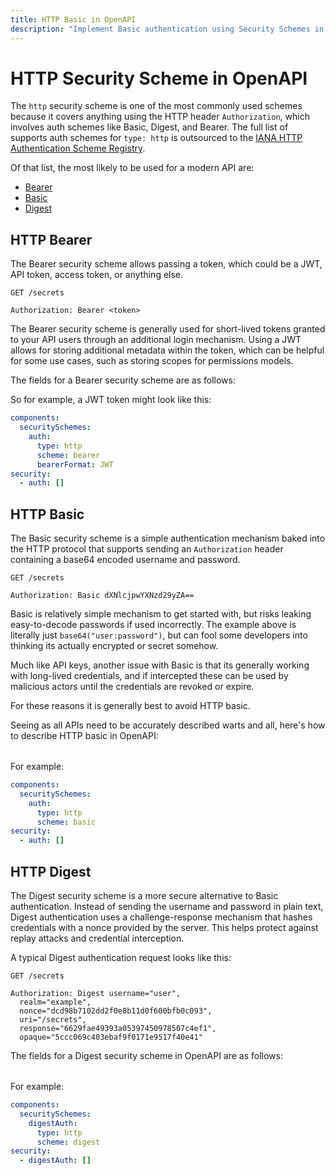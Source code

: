```yaml
---
title: HTTP Basic in OpenAPI
description: "Implement Basic authentication using Security Schemes in your OpenAPI specification for better security, developer experience, and seamless integration."
---
```



# HTTP Security Scheme in OpenAPI

The `http` security scheme is one of the most commonly used schemes because it covers anything using the HTTP header `Authorization`, which involves auth schemes like Basic, Digest, and Bearer. The full list of supports auth schemes for `type: http` is outsourced to the [IANA HTTP Authentication Scheme Registry](https://www.iana.org/assignments/http-authschemes/http-authschemes.xhtml).

Of that list, the most likely to be used for a modern API are:

- [Bearer](#http-bearer)
- [Basic](#http-basic)
- [Digest](#http-digest)

## HTTP Bearer

The Bearer security scheme allows passing a token, which could be a JWT, API token, access token, or anything else.

```http
GET /secrets

Authorization: Bearer <token>
```

The Bearer security scheme is generally used for short-lived tokens granted to your API users through an additional login mechanism. Using a JWT allows for storing additional metadata within the token, which can be helpful for some use cases, such as storing scopes for permissions models.

The fields for a Bearer security scheme are as follows:

<Table
  data={[
    { field: "`type`", type: "String", required: "✅", description: "`http`" },
    { field: "`description`", type: "String", required: "", description: "Human-readable information. This may contain [CommonMark syntax](https://spec.commonmark.org/) to provide a rich description." },
    { field: "`scheme`", type: "String", required: "✅", description: "`bearer`" },
    { field: "`bearerFormat`", type: "String", required: "", description: "A hint to the client to identify how the bearer token is formatted. Bearer tokens are usually generated by an authorization server, so this information is primarily for documentation purposes." },
    { field: "`x-*`", type: "[Extensions](/openapi/extensions)", required: "", description: "Any number of extension fields can be added to the security scheme object to be used by tooling and vendors." }
  ]}
  columns={[
    { key: "field", header: "Field" },
    { key: "type", header: "Type" },
    { key: "required", header: "Required" },
    { key: "description", header: "Description" }
  ]}
/>

So for example, a JWT token might look like this:

```yaml
components:
  securitySchemes:
    auth:
      type: http
      scheme: bearer
      bearerFormat: JWT
security:
  - auth: []
```

## HTTP Basic

The Basic security scheme is a simple authentication mechanism baked into the HTTP protocol that supports sending an `Authorization` header containing a base64 encoded username and password.

```http
GET /secrets

Authorization: Basic dXNlcjpwYXNzd29yZA==
```

Basic is relatively simple mechanism to get started with, but risks leaking easy-to-decode passwords if used incorrectly. The example above is literally just `base64("user:password")`, but can fool some developers into thinking its actually encrypted or secret somehow.

Much like API keys, another issue with Basic is that its generally working with long-lived credentials, and if intercepted these can be used by malicious actors until the credentials are revoked or expire.

For these reasons it is generally best to avoid HTTP basic.

Seeing as all APIs need to be accurately described warts and all, here's how to describe HTTP basic in OpenAPI:

<Table
  data={[
    { field: "`type`", type: "String", required: "✅", description: "`http`" },
    { field: "`description`", type: "String", required: "", description: "Human-readable information. This may contain [CommonMark syntax](https://spec.commonmark.org/) to provide a rich description." },
    { field: "`scheme`", type: "String", required: "✅", description: "`basic`" },
    { field: "`x-*`", type: "[Extensions](/openapi/extensions)", required: "", description: "Any number of extension fields can be added to the security scheme object to be used by tooling and vendors." }
  ]}
  columns={[
    { key: "field", header: "Field" },
    { key: "type", header: "Type" },
    { key: "required", header: "Required" },
    { key: "description", header: "Description" }
  ]}
/>

For example: 

```yaml
components:
  securitySchemes:
    auth:
      type: http
      scheme: basic
security:
  - auth: []
```

## HTTP Digest

The Digest security scheme is a more secure alternative to Basic authentication. Instead of sending the username and password in plain text, Digest authentication uses a challenge-response mechanism that hashes credentials with a nonce provided by the server. This helps protect against replay attacks and credential interception.

A typical Digest authentication request looks like this:

```http
GET /secrets

Authorization: Digest username="user",
  realm="example",
  nonce="dcd98b7102dd2f0e8b11d0f600bfb0c093",
  uri="/secrets",
  response="6629fae49393a05397450978507c4ef1",
  opaque="5ccc069c403ebaf9f0171e9517f40e41"
```

The fields for a Digest security scheme in OpenAPI are as follows:

<Table
  data={[
    { field: "`type`", type: "String", required: "✅", description: "`http`" },
    { field: "`description`", type: "String", required: "", description: "Human-readable information. This may contain [CommonMark syntax](https://spec.commonmark.org/) to provide a rich description." },
    { field: "`scheme`", type: "String", required: "✅", description: "`digest`" },
    { field: "`x-*`", type: "[Extensions](/openapi/extensions)", required: "", description: "Any number of extension fields can be added to the security scheme object to be used by tooling and vendors." }
  ]}
  columns={[
    { key: "field", header: "Field" },
    { key: "type", header: "Type" },
    { key: "required", header: "Required" },
    { key: "description", header: "Description" }
  ]}
/>

For example:

```yaml
components:
  securitySchemes:
    digestAuth:
      type: http
      scheme: digest
security:
  - digestAuth: []
```
